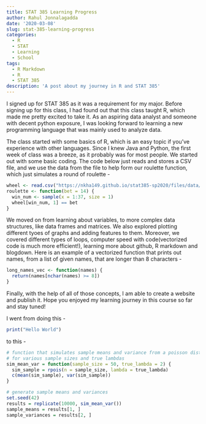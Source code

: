 ---
title: STAT 385 Learning Progress
author: Rahul Jonnalagadda
date: '2020-03-08'
slug: stat-385-learning-progress
categories:
  - R
  - STAT
  - Learning
  - School
tags:
  - R Markdown
  - R
  - STAT 385
description: 'A post about my journey in R and STAT 385'
---
I signed up for STAT 385 as it was a requirement for my major. Before signing up for this class, I had found out that this class taught R, which made me pretty excited to take it. As an aspiring data analyst and someone with decent python exposure, I was looking forward to learning a new programming language that was mainly used to analyze data.


The class started with some basics of R, which is an easy topic if you've experience with other languages. Since I knew Java and Python, the first week of class was a breeze, as it probably was for most people. We started out with some basic coding. The code below just reads and stores a CSV file, and we use the data from the file to help form our roulette function, which just simulates a round of roulette - 

```{r}
wheel <- read.csv("https://nkha149.github.io/stat385-sp2020/files/data/roulette.csv")
roulette <- function(bet = 14) {
  win_num <- sample(x = 1:37, size = 1)
  wheel[win_num, 1] == bet
}
```

We moved on from learning about variables, to more complex data structures, like data frames and matrices. We also explored plotting different tyoes of graphs and adding features to them. Moreover, we covered different types of loops, computer speed with code(vectorized code is much more efficient!), learning more about github, R markdown and blogdown. Here is an example of a vectorized function that prints out names, from a list of given names, that are longer than 8 characters - 

```{r}
long_names_vec <- function(names) {
  return(names[nchar(names) >= 8])
}
```

Finally, with the help of all of those concepts, I am able to create a website and publish it. Hope you enjoyed my learning journey in this course so far and stay tuned!

I went from doing this - 
```{r}
print("Hello World")
```

to this - 


```{r}
# function that simulates sample means and variance from a poisson distribution
# for various sample sizes and true lambdas
sim_mean_var = function(sample_size = 50, true_lambda = 2) {
  sim_sample = rpois(n = sample_size, lambda = true_lambda)
  c(mean(sim_sample), var(sim_sample))
}

# generate sample means and variances
set.seed(42)
results = replicate(10000, sim_mean_var())
sample_means = results[1, ]
sample_variances = results[2, ]
```